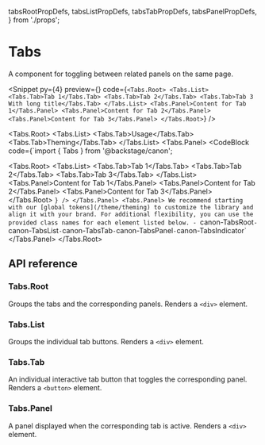   tabsRootPropDefs,
  tabsListPropDefs,
  tabsTabPropDefs,
  tabsPanelPropDefs,
} from './props';

# Tabs

A component for toggling between related panels on the same page.

<Snippet
  py={4}
  preview={<TabsSnippet story="Default" />}
  code={`<Tabs.Root>
    <Tabs.List>
      <Tabs.Tab>Tab 1</Tabs.Tab>
      <Tabs.Tab>Tab 2</Tabs.Tab>
      <Tabs.Tab>Tab 3 With long title</Tabs.Tab>
    </Tabs.List>
    <Tabs.Panel>Content for Tab 1</Tabs.Panel>
    <Tabs.Panel>Content for Tab 2</Tabs.Panel>
    <Tabs.Panel>Content for Tab 3</Tabs.Panel>
  </Tabs.Root>`}
/>

<Tabs.Root>
  <Tabs.List>
    <Tabs.Tab>Usage</Tabs.Tab>
    <Tabs.Tab>Theming</Tabs.Tab>
  </Tabs.List>
  <Tabs.Panel>
    <CodeBlock
      code={`import { Tabs } from '@backstage/canon';

<Tabs.Root>
    <Tabs.List>
      <Tabs.Tab>Tab 1</Tabs.Tab>
      <Tabs.Tab>Tab 2</Tabs.Tab>
      <Tabs.Tab>Tab 3</Tabs.Tab>
    </Tabs.List>
    <Tabs.Panel>Content for Tab 1</Tabs.Panel>
    <Tabs.Panel>Content for Tab 2</Tabs.Panel>
    <Tabs.Panel>Content for Tab 3</Tabs.Panel>
</Tabs.Root>
`}
    />
  </Tabs.Panel>
  <Tabs.Panel>
    We recommend starting with our [global tokens](/theme/theming) to customize the library and align it with
    your brand. For additional flexibility, you can use the provided class names for each element listed below.
    - `canon-TabsRoot`
    - `canon-TabsList`
    - `canon-TabsTab`
    - `canon-TabsPanel`
    - `canon-TabsIndicator`
  </Tabs.Panel>
</Tabs.Root>

## API reference

<BaseUI href="https://base-ui.com/react/components/menu" />

### Tabs.Root

Groups the tabs and the corresponding panels. Renders a `<div>` element.

<PropsTable data={tabsRootPropDefs} />

### Tabs.List

Groups the individual tab buttons. Renders a `<div>` element.

<PropsTable data={tabsListPropDefs} />

### Tabs.Tab

An individual interactive tab button that toggles the corresponding panel. Renders a `<button>` element.

<PropsTable data={tabsTabPropDefs} />

### Tabs.Panel

A panel displayed when the corresponding tab is active. Renders a `<div>` element.

<PropsTable data={tabsPanelPropDefs} />
